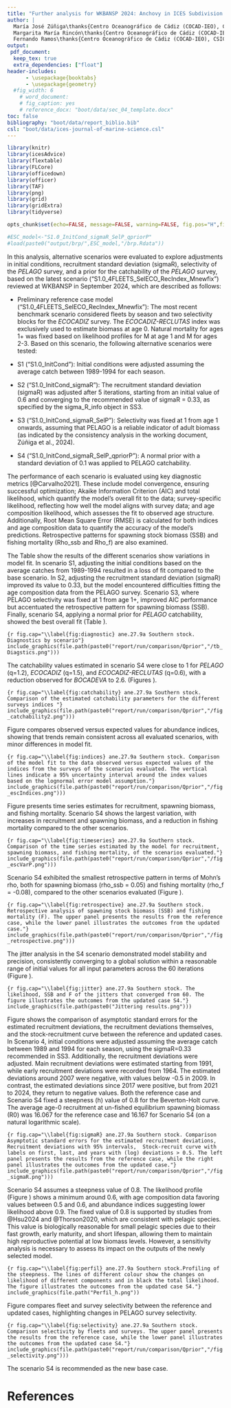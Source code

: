 ```yaml
---
title: "Further analysis for WKBANSP 2024: Anchovy in ICES Subdivision 9a South (ane.27.9a Southern component)"
author: |
  María José Zúñiga\thanks{Centro Oceanográfico de Cádiz (COCAD-IEO), CSIC},
  Margarita María Rincón\thanks{Centro Oceanográfico de Cádiz (COCAD-IEO), CSIC},
  Fernando Ramos\thanks{Centro Oceanográfico de Cádiz (COCAD-IEO), CSIC}
output:
 pdf_document: 
  keep_tex: true
  extra_dependencies: ["float"]
header-includes:
      - \usepackage{booktabs}
      - \usepackage{geometry}
  #fig_width: 6
    # word_document:
    # fig_caption: yes
    # reference_docx: "boot/data/sec_04_template.docx"
toc: false
bibliography: "boot/data/report_biblio.bib"
csl: "boot/data/ices-journal-of-marine-science.csl"
---
```


```r
library(knitr)
library(icesAdvice)
library(flextable)
library(FLCore)
library(officedown)
library(officer)
library(TAF)
library(png)
library(grid)
library(gridExtra)
library(tidyverse)
```

```r

opts_chunk$set(echo=FALSE, message=FALSE, warning=FALSE, fig.pos="H",fig.align = 'center',out.width = "95%" )

```


```r
#ESC_model<-"S1.0_InitCond_sigmaR_SelP_qpriorP"
#load(paste0("output/brp/",ESC_model,"/brp.Rdata"))
```


In this analysis, alternative scenarios were evaluated to explore adjustments in initial conditions, recruitment standard deviation (sigmaR), selectivity of the *PELAGO* survey, and a prior for the catchability of the *PELAGO* survey, based on the latest scenario ("S1.0_4FLEETS_SelECO_RecIndex_Mnewfix") reviewed at WKBANSP in September 2024, which are described as follows:

- Preliminary reference case model  ("S1.0_4FLEETS_SelECO_RecIndex_Mnewfix"): The most recent benchmark scenario considered fleets by season and two selectivity blocks for the *ECOCADIZ* survey. The *ECOCADIZ-RECLUTAS* index was exclusively used to estimate biomass at age 0. Natural mortality for ages 1+ was fixed based on likelihood profiles for M at age 1 and M for ages 2-3. Based on this scenario, the following alternative scenarios were tested:

- S1 ("S1.0_InitCond"): Initial conditions were adjusted assuming the average catch between 1989-1994 for each season.

- S2 ("S1.0_InitCond_sigmaR"): The recruitment standard deviation (sigmaR) was adjusted after 5 iterations, starting from an initial value of 0.6 and converging to the recommended value of sigmaR = 0.33, as specified by the sigma_R_info object in SS3. 

- S3 ("S1.0_InitCond_sigmaR_SelP"): Selectivity was fixed at 1 from age 1 onwards, assuming that PELAGO is a reliable indicator of adult biomass (as indicated by the consistency analysis in the working document, Zúñiga et al., 2024). 

- S4 ("S1.0_InitCond_sigmaR_SelP_qpriorP"):  A normal prior with a standard deviation of 0.1 was applied to PELAGO catchability. 


The performance of each scenario is evaluated using key diagnostic metrics [@Carvalho2021]. These include model convergence, ensuring successful optimization; Akaike Information Criterion (AIC) and total likelihood, which quantify the model's overall fit to the data; survey-specific likelihood, reflecting how well the model aligns with survey data; and age composition likelihood, which assesses the fit to observed age structure. Additionally, Root Mean Square Error (RMSE) is calculated for both indices and age composition data to quantify the accuracy of the model’s predictions. Retrospective patterns for spawning stock biomass (SSB) and fishing mortality (Rho_ssb and Rho_f) are also examined. 

The Table  \ref{fig:diagnostic} show the results of the different scenarios show variations in model fit. In scenario S1, adjusting the initial conditions based on the average catches from 1989-1994 resulted in a loss of fit compared to the base scenario. In S2, adjusting the recruitment standard deviation (sigmaR) improved its value to 0.33, but the model encountered difficulties fitting the age composition data from the PELAGO survey. Scenario S3, where PELAGO selectivity was fixed at 1 from age 1+, improved AIC performance but accentuated the retrospective pattern for spawning  biomass (SSB). Finally, scenario S4, applying a normal prior for *PELAGO* catchability, showed the best overall fit (Table  \ref{fig:diagnostic}). 

```{r fig.cap="\\label{fig:diagnostic} ane.27.9a Southern stock. Diagnostics by scenario"}
include_graphics(file.path(paste0("report/run/comparison/Qprior","/tb_Diagstics.png")))
```

The catchability values estimated in scenario S4 were close to 1 for *PELAGO* (q=1.2), *ECOCADIZ* (q=1.5), and *ECOCADIZ-RECLUTAS* (q=0.6), with a reduction observed for *BOCADEVA* to 2.6. (Figures \ref{fig:catchability}).  


```{r fig.cap="\\label{fig:catchability} ane.27.9a Southern stock. Comparison of the estimated catchability parameters for the different surveys indices "}
include_graphics(file.path(paste0("report/run/comparison/Qprior","/fig_catchability2.png")))
```

\newpage

Figure \ref{fig:indices} compares observed versus expected values for abundance indices, showing that trends remain consistent across all evaluated scenarios, with minor differences in model fit.

```{r fig.cap="\\label{fig:indices} ane.27.9a Southern stock. Comparison of the model fit to the data observed versus expected values of the indices from the surveys of the scenarios evaluated. The vertical lines indicate a 95% uncertainty interval around the index values based on the lognormal error model assumption."}
include_graphics(file.path(paste0("report/run/comparison/Qprior","/fig_escIndices.png")))
```

\newpage

Figure \ref{fig:timeseries} presents time series estimates for recruitment, spawning biomass, and fishing mortality. Scenario S4 shows the largest variation, with increases in recruitment and spawning biomass, and a reduction in fishing mortality compared to the other scenarios.


```{r fig.cap="\\label{fig:timeseries} ane.27.9a Southern stock. Comparison of the time series estimated by the model for recruitment, spawning biomass, and fishing mortality, of the scenarios evaluated."}
include_graphics(file.path(paste0("report/run/comparison/Qprior","/fig_escVarP.png")))
```

\newpage

Scenario S4 exhibited the smallest retrospective pattern in terms of Mohn's rho, both for spawning biomass (rho_ssb = 0.05) and fishing mortality (rho_f = -0.08), compared to the other scenarios evaluated  (Figure \ref{fig:retrospective}).


```{r fig.cap="\\label{fig:retrospective} ane.27.9a Southern stock. Retrospective analysis of spawning stock biomass (SSB) and fishing mortality (F). The upper panel presents the results from the reference case, while the lower panel illustrates the outcomes from the updated case."}
include_graphics(file.path(paste0("report/run/comparison/Qprior","/fig_retrospective.png")))
```

\newpage

The jitter analysis in the S4 scenario demonstrated model stability and precision, consistently converging to a global solution within a reasonable range of initial values for all input parameters across the 60 iterations (Figure \ref{fig:jitter}). 


```{r fig.cap="\\label{fig:jitter} ane.27.9a Southern stock. The likelihood, SSB and F of the jitters that converged from 60. The figure illustrates the outcomes from the updated case S4."}
include_graphics(file.path(paste0("Jittering results.png")))
```

\newpage

Figure \ref{fig:sigmaR} shows the comparison of asymptotic standard errors for the estimated recruitment deviations, the recruitment deviations themselves, and the stock-recruitment curve between the reference and updated cases.  In Scenario 4, initial conditions were adjusted assuming the average catch between 1989 and 1994 for each season, using the sigmaR=0.33 recommended in SS3. Additionally, the recruitment deviations were adjusted. Main recruitment deviations were estimated starting from 1991, while early recruitment deviations were recorded from 1964. The estimated deviations around 2007 were negative, with values below -0.5 in 2009. In contrast, the estimated deviations since 2017 were positive, but from 2021 to 2024, they return to negative values. Both the reference case and Scenario S4 fixed a steepness (h) value of 0.8 for the Beverton-Holt curve. The average age-0 recruitment at un-fished equilibrium spawning biomass (R0) was 16.067 for the reference case and 16.167 for Scenario S4 (on a natural logarithmic scale).


```{r fig.cap="\\label{fig:sigmaR} ane.27.9a Southern stock. Comparison  Asymptotic standard errors for the estimated recruitment deviations, Recruitment deviations with 95% intervals,  Stock-recruit curve with labels on first, last, and years with (log) deviations > 0.5. The left panel presents the results from the reference case, while the right panel illustrates the outcomes from the updated case."}
include_graphics(file.path(paste0("report/run/comparison/Qprior","/fig_sigmaR.png")))
```

\newpage

Scenario S4 assumes a steepness value of 0.8. The likelihood profile (Figure \ref{fig:perfil}) shows a minimum around 0.6, with age composition data favoring values between 0.5 and 0.6, and abundance indices suggesting lower likelihood above 0.9. The fixed value of 0.8 is supported by studies from  @Hsu2024 and @Thorson2020, which are consistent with pelagic species. This value is biologically reasonable for small pelagic species due to their fast growth, early maturity, and short lifespan, allowing them to maintain high reproductive potential at low biomass levels. However, a sensitivity analysis is necessary to assess its impact on the outputs of the newly selected model.


```{r fig.cap="\\label{fig:perfil} ane.27.9a Southern stock.Profiling of the steepness. The lines of different colour show the changes on likelihood of different components and in black the total likelihood. The figure illustrates the outcomes from the updated case S4."}
include_graphics(file.path("Perfil_h.png"))
```

\newpage
Figure \ref{fig:selectivity} compares fleet and survey selectivity between the reference and updated cases, highlighting changes in PELAGO survey selectivity.  

```{r fig.cap="\\label{fig:selectivity} ane.27.9a Southern stock. Comparison selectivity by fleets and surveys. The upper panel presents the results from the reference case, while the lower panel illustrates the outcomes from the updated case S4."}
include_graphics(file.path(paste0("report/run/comparison/Qprior","/fig_selectivity.png")))
```



The scenario S4 is recommended as the new base case. 




# References